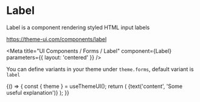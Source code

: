 
# Label

Label is a component rendering styled HTML input labels

https://theme-ui.com/components/label

<Meta title="UI Components / Forms / Label" component={Label} parameters={{ layout: 'centered' }} />

<Props of={Label} />

You can define variants in your theme under `theme.forms`, default variant is `label`

<Preview>
  <Story name="Default">
    {() => {
      const { theme } = useThemeUI();
      return (
        <Label variant={select('Variant', theme ? Object.keys(theme.forms || {}) : [], 'label')}>
          {text('content', 'Some useful explanation')}
        </Label>
      );
    }}
  </Story>
</Preview>
